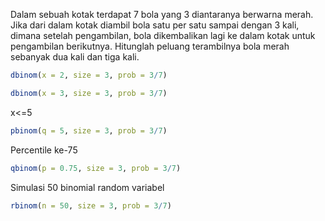 Dalam sebuah kotak terdapat 7 bola yang 3 diantaranya berwarna merah. Jika dari dalam kotak diambil bola satu per satu sampai dengan 3 kali, dimana setelah pengambilan, bola dikembalikan lagi ke dalam kotak untuk pengambilan berikutnya. Hitunglah peluang terambilnya bola merah sebanyak dua kali dan tiga kali.

```r
dbinom(x = 2, size = 3, prob = 3/7)
```
```r
dbinom(x = 3, size = 3, prob = 3/7)
```
x<=5
```r
pbinom(q = 5, size = 3, prob = 3/7)
```
Percentile ke-75
```r
qbinom(p = 0.75, size = 3, prob = 3/7)
```
Simulasi 50 binomial random variabel
```r
rbinom(n = 50, size = 3, prob = 3/7)
```

